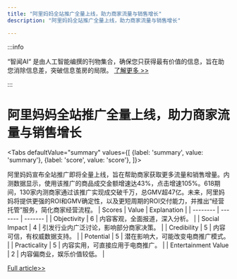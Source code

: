 ```yaml
---
title: "阿里妈妈全站推广全量上线，助力商家流量与销售增长"
description: "阿里妈妈全站推广全量上线，助力商家流量与销售增长"

---
```



:::info

“智闻AI“ 是由人工智能编撰的刊物集合，确保您只获得最有价值的信息，旨在助您消除信息差，突破信息茧房的局限。  [了解更多 >>](/)

:::

# 阿里妈妈全站推广全量上线，助力商家流量与销售增长


<Tabs
	defaultValue="summary"
	values={[
	{label: 'summary', value: 'summary'},
	{label: 'score', value: 'score'},
]}>
<TabItem value="summary">


阿里妈妈宣布全站推广即将全量上线，旨在帮助商家获取更多流量和销售增量。内测数据显示，使用该推广的商品成交金额增速达43%，点击增速105%。618期间，130家内测商家通过该推广实现成交破千万，总GMV超47亿。未来，阿里妈妈将提供更强的ROI和GMV确定性，以及更短周期的ROI交付能力，并推出“经营托管”服务，简化商家经营流程。
</TabItem>
<TabItem value="score">
	| Scores     | Value   | Explanation |
	| -------- | ------- | ------- |
	| Objectivity  | 6    | 内容客观，全面报道，深入分析。    |
	| Social Impact | 4     | 引发行业内广泛讨论，影响部分商家决策。    |
	| Credibility    | 5    | 内容可信，有权威数据支持。    |
	| Potential    | 5    | 潜在影响大，可能改变电商推广模式。    |
	| Practicality    | 5    | 内容实用，可直接应用于电商推广。    |
	| Entertainment Value    | 2    | 内容偏商业，娱乐价值较低。    |
</TabItem>
</Tabs>

[Full article>>](https://readhub.cn/topic/8atSe7l6Dn5)
